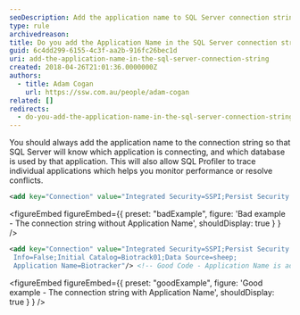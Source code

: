 ```yaml
---
seoDescription: Add the application name to SQL Server connection strings to improve performance monitoring and troubleshooting
type: rule
archivedreason:
title: Do you add the Application Name in the SQL Server connection string?
guid: 6c4dd299-6155-4c3f-aa2b-916fc26bec1d
uri: add-the-application-name-in-the-sql-server-connection-string
created: 2018-04-26T21:01:36.0000000Z
authors:
  - title: Adam Cogan
    url: https://ssw.com.au/people/adam-cogan
related: []
redirects:
  - do-you-add-the-application-name-in-the-sql-server-connection-string
---
```


You should always add the application name to the connection string so that SQL Server will know which application is connecting, and which database is used by that application. This will also allow SQL Profiler to trace individual applications which helps you monitor performance or resolve conflicts.
```xml
<add key="Connection" value="Integrated Security=SSPI;Persist Security Info=False;Initial Catalog=Biotrack01;Data Source=sheep;"/>
```

<figureEmbed figureEmbed={{
  preset: "badExample",
  figure: 'Bad example - The connection string without Application Name',
  shouldDisplay: true
} } />


```xml
<add key="Connection" value="Integrated Security=SSPI;Persist Security
 Info=False;Initial Catalog=Biotrack01;Data Source=sheep;
 Application Name=Biotracker"/> <!-- Good Code - Application Name is added in the connection string. -->
```

<figureEmbed figureEmbed={{
  preset: "goodExample",
  figure: 'Good example - The connection string with Application Name',
  shouldDisplay: true
} } />
